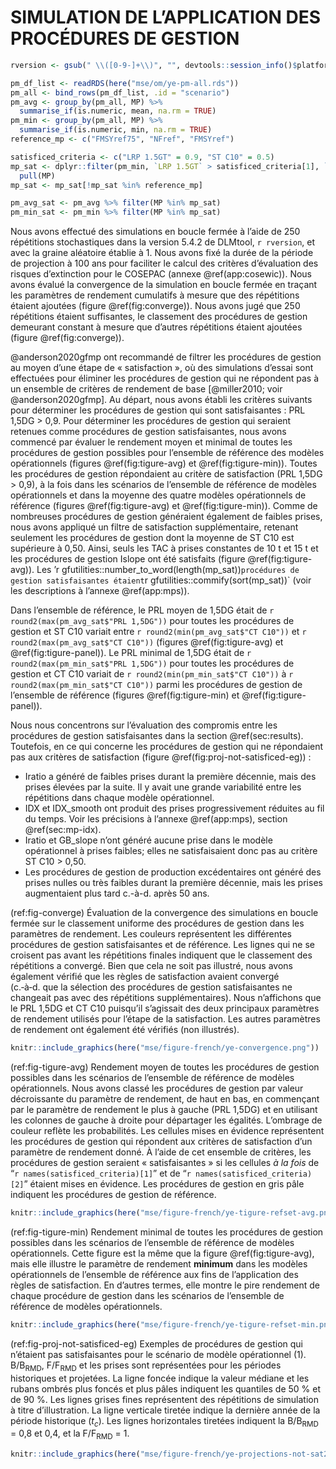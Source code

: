 # SIMULATION DE L’APPLICATION DES PROCÉDURES DE GESTION {#sec:simulation}

```r
rversion <- gsub(" \\([0-9-]+\\)", "", devtools::session_info()$platform$version)
```

```r
pm_df_list <- readRDS(here("mse/om/ye-pm-all.rds"))
pm_all <- bind_rows(pm_df_list, .id = "scenario")
pm_avg <- group_by(pm_all, MP) %>%
  summarise_if(is.numeric, mean, na.rm = TRUE)
pm_min <- group_by(pm_all, MP) %>%
  summarise_if(is.numeric, min, na.rm = TRUE)
reference_mp <- c("FMSYref75", "NFref", "FMSYref")

satisficed_criteria <- c("LRP 1.5GT" = 0.9, "ST C10" = 0.5)
mp_sat <- dplyr::filter(pm_min, `LRP 1.5GT` > satisficed_criteria[1], `ST C10` > satisficed_criteria[2]) %>%
  pull(MP)
mp_sat <- mp_sat[!mp_sat %in% reference_mp]

pm_avg_sat <- pm_avg %>% filter(MP %in% mp_sat)
pm_min_sat <- pm_min %>% filter(MP %in% mp_sat)
```

Nous avons effectué des simulations en boucle fermée à l’aide de 250 répétitions stochastiques dans la version 5.4.2 de DLMtool, `r rversion`, et avec la graine aléatoire établie à 1. Nous avons fixé la durée de la période de projection à 100 ans pour faciliter le calcul des critères d’évaluation des risques d’extinction pour le COSEPAC (annexe \@ref(app:cosewic)).
Nous avons évalué la convergence de la simulation en boucle fermée en traçant les paramètres de rendement cumulatifs à mesure que des répétitions étaient ajoutées (figure \@ref(fig:converge)). 
Nous avons jugé que 250 répétitions étaient suffisantes, le classement des procédures de gestion demeurant constant à mesure que d’autres répétitions étaient ajoutées (figure \@ref(fig:converge)).

@anderson2020gfmp ont recommandé de filtrer les procédures de gestion au moyen d’une étape de « satisfaction », où des simulations d’essai sont effectuées pour éliminer les procédures de gestion qui ne répondent pas à un ensemble de critères de rendement de base [@miller2010; voir @anderson2020gfmp]. 
Au départ, nous avons établi les critères suivants pour déterminer les procédures de gestion qui sont satisfaisantes : PRL 1,5DG > 0,9. 
Pour déterminer les procédures de gestion qui seraient retenues comme procédures de gestion satisfaisantes, nous avons commencé par évaluer le rendement moyen et minimal de toutes les procédures de gestion possibles pour l’ensemble de référence des modèles opérationnels (figures \@ref(fig:tigure-avg) et \@ref(fig:tigure-min)). 
Toutes les procédures de gestion répondaient au critère de satisfaction (PRL 1,5DG > 0,9), à la fois dans les scénarios de l’ensemble de référence de modèles opérationnels et dans la moyenne des quatre modèles opérationnels de référence (figures \@ref(fig:tigure-avg) et \@ref(fig:tigure-min)). 
Comme de nombreuses procédures de gestion généraient également de faibles prises, nous avons appliqué un filtre de satisfaction supplémentaire, retenant seulement les procédures de gestion dont la moyenne de ST C10 est supérieure à 0,50. 
Ainsi, seuls les TAC à prises constantes de 10 t et 15 t et les procédures de gestion Islope ont été satisfaits (figure \@ref(fig:tigure-avg)). 
Les 'r gfutilities::number_to_word(length(mp_sat))` procédures de gestion satisfaisantes étaient `r gfutilities::commify(sort(mp_sat))` (voir les descriptions à l’annexe \@ref(app:mps)).

Dans l’ensemble de référence, le PRL moyen de 1,5DG était de `r round2(max(pm_avg_sat$"PRL 1,5DG"))` pour toutes les procédures de gestion et ST C10 variait entre `r round2(min(pm_avg_sat$"CT C10"))` et `r round2(max(pm_avg_sat$"CT C10"))` (figures \@ref(fig:tigure-avg) et \@ref(fig:tigure-panel)). 
Le PRL minimal de 1,5DG était de `r round2(max(pm_min_sat$"PRL 1,5DG"))` pour toutes les procédures de gestion et CT C10 variait de `r round2(min(pm_min_sat$"CT C10"))` à `r round2(max(pm_min_sat$"CT C10"))` parmi les procédures de gestion de l’ensemble de référence (figures \@ref(fig:tigure-min) et \@ref(fig:tigure-panel)).

Nous nous concentrons sur l’évaluation des compromis entre les procédures de gestion satisfaisantes dans la section \@ref(sec:results). 
Toutefois, en ce qui concerne les procédures de gestion qui ne répondaient pas aux critères de satisfaction (figure \@ref(fig:proj-not-satisficed-eg)) :

- Iratio a généré de faibles prises durant la première décennie, mais des prises élevées par la suite. Il y avait une grande variabilité entre les répétitions dans chaque modèle opérationnel.
- IDX et IDX_smooth ont produit des prises progressivement réduites au fil du temps. Voir les précisions à l’annexe \@ref(app:mps), section \@ref(sec:mp-idx).
- Iratio et GB_slope n’ont généré aucune prise dans le modèle opérationnel à prises faibles; elles ne satisfaisaient donc pas au critère ST C10 > 0,50.
- Les procédures de gestion de production excédentaires ont généré des prises nulles ou très faibles durant la première décennie, mais les prises augmentaient plus tard c.-à-d. après 50 ans.

(ref:fig-converge)
Évaluation de la convergence des simulations en boucle fermée sur le classement uniforme des procédures de gestion dans les paramètres de rendement. 
Les couleurs représentent les différentes procédures de gestion satisfaisantes et de référence. 
Les lignes qui ne se croisent pas avant les répétitions finales indiquent que le classement des répétitions a convergé. 
Bien que cela ne soit pas illustré, nous avons également vérifié que les règles de satisfaction avaient convergé (c.‑à‑d. que la sélection des procédures de gestion satisfaisantes ne changeait pas avec des répétitions supplémentaires). 
Nous n’affichons que le PRL 1,5DG et CT C10 puisqu’il s’agissait des deux principaux paramètres de rendement utilisés pour l’étape de la satisfaction. 
Les autres paramètres de rendement ont également été vérifiés (non illustrés).

```r
knitr::include_graphics(here("mse/figure-french/ye-convergence.png"))
```

(ref:fig-tigure-avg) Rendement moyen de toutes les procédures de gestion possibles dans les scénarios de l’ensemble de référence de modèles opérationnels. 
Nous avons classé les procédures de gestion par valeur décroissante du paramètre de rendement, de haut en bas, en commençant par le paramètre de rendement le plus à gauche (PRL 1,5DG) et en utilisant les colonnes de gauche à droite pour départager les égalités. 
L’ombrage de couleur reflète les probabilités. 
Les cellules mises en évidence représentent les procédures de gestion qui répondent aux critères de satisfaction d’un paramètre de rendement donné. 
À l’aide de cet ensemble de critères, les procédures de gestion seraient « satisfaisantes » si les cellules *à la fois* de "`r names(satisficed_criteria)[1]`" et de "`r names(satisficed_criteria)[2]`" étaient mises en évidence. 
Les procédures de gestion en gris pâle indiquent les procédures de gestion de référence.

```r
knitr::include_graphics(here("mse/figure-french/ye-tigure-refset-avg.png"))
```

(ref:fig-tigure-min) Rendement minimal de toutes les procédures de gestion possibles dans les scénarios de l’ensemble de référence de modèles opérationnels. 
Cette figure est la même que la figure \@ref(fig:tigure-avg), mais elle illustre le paramètre de rendement **minimum** dans les modèles opérationnels de l’ensemble de référence aux fins de l’application des règles de satisfaction. 
En d’autres termes, elle montre le pire rendement de chaque procédure de gestion dans les scénarios de l’ensemble de référence de modèles opérationnels.

```r
knitr::include_graphics(here("mse/figure-french/ye-tigure-refset-min.png"))
```

\clearpage

(ref:fig-proj-not-satisficed-eg) 
Exemples de procédures de gestion qui n’étaient pas satisfaisantes pour le scénario de modèle opérationnel (1). 
B/B~RMD~, F/F~RMD~ et les prises sont représentées pour les périodes historiques et projetées. 
La ligne foncée indique la valeur médiane et les rubans ombrés plus foncés et plus pâles indiquent les quantiles de 50 % et de 90 %. 
Les lignes grises fines représentent des répétitions de simulation à titre d’illustration. 
La ligne verticale tiretée indique la dernière année de la période historique ($t_c$). 
Les lignes horizontales tiretées indiquent la B/B~RMD~ = 0,8 et 0,4, et la F/F~RMD~ = 1.

```r
knitr::include_graphics(here("mse/figure-french/ye-projections-not-sat2.png"))
```

\clearpage
